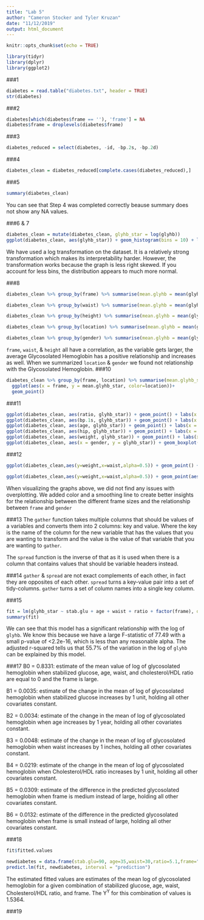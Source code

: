 ```yaml
---
title: "Lab 5"
author: "Cameron Stocker and Tyler Kruzan"
date: "11/12/2019"
output: html_document
---
```


```r
knitr::opts_chunk$set(echo = TRUE)
```


```r
library(tidyr)
library(dplyr)
library(ggplot2)
```

###1
```r
diabetes = read.table("diabetes.txt", header = TRUE)
str(diabetes)
```

###2
```r
diabetes[which(diabetes$frame == ''), 'frame'] = NA
diabetes$frame = droplevels(diabetes$frame)
```

###3
```r
diabetes_reduced = select(diabetes, -id, -bp.2s, -bp.2d)
```

###4
```r
diabetes_clean = diabetes_reduced[complete.cases(diabetes_reduced),]
```

###5
```r
summary(diabetes_clean)
```
You can see that Step 4 was completed correctly beause summary does not show any NA values. 

###6 & 7
```r
diabetes_clean = mutate(diabetes_clean, glyhb_star = log(glyhb))
ggplot(diabetes_clean, aes(glyhb_star)) + geom_histogram(bins = 10) + labs(x = "Glycosolated Hemoglobin", y= "Frequency", title = "Histogram of log(Glycosolated Hemoglobin)")
```

We have used a log transformation on the dataset. It is a relatively strong transformation which makes its interpretability harder. However, the transformation works because the graph is less right skewed. If you account for less bins, the distribution appears to much more normal.

###8 
```r
diabetes_clean %>% group_by(frame) %>% summarise(mean.glyhb = mean(glyhb_star))

diabetes_clean %>% group_by(waist) %>% summarise(mean.glyhb = mean(glyhb_star))

diabetes_clean %>% group_by(height) %>% summarise(mean.glyhb = mean(glyhb_star))

diabetes_clean %>% group_by(location) %>% summarise(mean.glyhb = mean(glyhb_star))

diabetes_clean %>% group_by(gender) %>% summarise(mean.glyhb = mean(glyhb_star))
```

`frame`, `waist`, & `height` all have a correlation, as the variable gets larger, the average Glycosolated Hemoglobin has a positive relationship and increases as well. When we summarized `location` & `gender` we found not relationship with the Glycosolated Hemoglobin. 
###10
```r
diabetes_clean %>% group_by(frame, location) %>% summarise(mean.glyhb_star=mean(glyhb_star)) %>%
  ggplot(aes(x = frame, y = mean.glyhb_star, color=location))+
  geom_point()
```

###11
```r
ggplot(diabetes_clean, aes(ratio, glyhb_star)) + geom_point() + labs(x = "Cholesterol/HDL Ratio", y = "log(Glycosolated Hemoglobin)", title = "Cholesterol/HDL Ratio vs. log(Glycosolated Hemoglobin)")
ggplot(diabetes_clean, aes(bp.1s, glyhb_star)) + geom_point() + labs(x = "First Systolic Blood Pressure", y = "log(Glycosolated Hemoglobin)", title = "First Systolic BP vs. log(Glycosolated Hemoglobin)")
ggplot(diabetes_clean, aes(age, glyhb_star)) + geom_point() + labs(x = "Age", y = "log(Glycosolated Hemoglobin)", title = "Age vs. log(Glycosolated Hemoglobin)")
ggplot(diabetes_clean, aes(hip, glyhb_star)) + geom_point() + labs(x = "Hip Measurement (inches)", y = "log(Glycosolated Hemoglobin)", title = "Hip Measurement vs. log(Glycosolated Hemoglobin)")
ggplot(diabetes_clean, aes(weight, glyhb_star)) + geom_point() + labs(x = "Weight (lbs)", y = "log(Glycosolated Hemoglobin)", title = "Weight vs. log(Glycosolated Hemoglobin)")
ggplot(diabetes_clean, aes(x = gender, y = glyhb_star)) + geom_boxplot() + labs(x = "Gender", y = "log(Glycosolated Hemoglobin)", title = "Gender vs. log(Glycosolated Hemoglobin) Boxplot")
```

###12
```r
ggplot(diabetes_clean,aes(y=weight,x=waist,alpha=0.5)) + geom_point() +  facet_wrap(~frame)+ geom_smooth() +labs(title = "Weight & Waist Length by Frame Size", x = "Waist Length (inches)", y = "Weight (lbs)", alpha= "Transparency") 

ggplot(diabetes_clean,aes(y=weight,x=waist,alpha=0.5)) + geom_point(aes(color = diabetes_clean$gender)) + facet_wrap(~frame) +labs(title = "Weight & Waist Length by Frame Size", x = "Waist Length (inches)", y = "Weight (lbs)",color='Gender', alpha= "Transparency") 
```
When visualizing the graphs above, we did not find any issues with overplotting. We added color and a smoothing line to create better insights for the relationship between the different frame sizes and the relationship between `frame` and `gender`

###13
The `gather` function takes multiple columns that should be values of a variables and converts them into 2 columns: key and value. Where the key is the name of the column for the new variable that has the values that you are wanting to transform and the value is the value of that variable that you are wanting to `gather`.

The `spread` function is the inverse of that as it is used when there is a column that contains values that should be variable headers instead. 

###14
`gather` & `spread` are not exact complements of each other, in fact they are opposites of each other. `spread` turns a key-value pair into a set of tidy-columns. `gather` turns a set of column names into a single key column.

###15
```r
fit = lm(glyhb_star ~ stab.glu + age + waist + ratio + factor(frame), data = diabetes_clean)
summary(fit)
```

We can see that this model has a significant relationship with the log of `glyhb`. We know this because we have a large F-statistic of 77.49 with a small p-value of <2.2e-16, which is less than any reasonable alpha. The adjusted r-squared tells us that 55.7% of the variation in the log of `glyhb` can be explained by this model. 

###17
B0 = 0.8331: estimate of the mean value of log of glycosolated hemoglobin when stabilized glucose, age, waist, and cholesterol/HDL ratio are equal to 0 and the frame is large.

B1 = 0.0035: estimate of the change in the mean of log of glycosolated hemoglobin when stabilized glucose increases by 1 unit, holding all other covariates constant.

B2 = 0.0034: estimate of the change in the mean of log of glycosolated hemoglobin when age increases by 1 year, holding all other covariates constant.

B3 = 0.0048: estimate of the change in the mean of log of glycosolated hemoglobin when waist increases by 1 inches, holding all other covariates constant.

B4 = 0.0219: estimate of the change in the mean of log of glycosolated hemoglobin when Cholesterol/HDL ratio increases by 1 unit, holding all other covariates constant.

B5 = 0.0309: estimate of the difference in the predicted glycosolated hemoglobin when frame is medium instead of large, holding all other covariates constant.

B6 = 0.0132: estimate of the difference in the predicted glycosolated hemoglobin when frame is small instead of large, holding all other covariates constant.

###18
```r
fit$fitted.values
```
```r
newdiabetes = data.frame(stab.glu=90, age=35,waist=30,ratio=5.1,frame="small")
predict.lm(fit, newdiabetes, interval = "prediction")
```

The estimated fitted values are estimates of the mean log of glycosolated hemoglobin for a given combination of stabilized glucose, age, waist, Cholesterol/HDL ratio, and frame. The Y^Y^ for this combination of values is 1.5364.

###19
